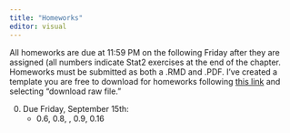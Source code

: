 ```yaml
---
title: "Homeworks"
editor: visual
---
```


All homeworks are due at 11:59 PM on the following Friday after they are assigned (all numbers indicate Stat2 exercises at the end of the chapter. Homeworks must be submitted as both a .RMD and .PDF. I've created a template you are free to download for homeworks following [this link](https://github.com/lacombe129/SDS291_Fall23/blob/main/homework_template.qmd) and selecting "download raw file." 




0.  Due Friday, September 15th:
    -   0.6, 0.8, , 0.9, 0.16

